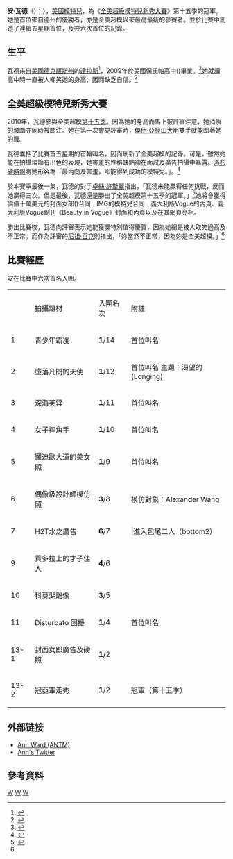 {{Infobox Model
| name          = 安‧瓦德<br>{{en}}Ann Ward
| image         = 
| imagesize     = 
| caption       = 
| birthname     = Ann Ward
| birthdate     = {{birth date and age|1991|4|20}}
| location      = {{US}}[[德克薩斯州|德克薩斯州]][[達拉斯|達拉斯]]<ref name="AMTMBio" />
| deathdate     = 
| deathplace    = 
| height        = {{Height|ft=6|in=2}}<ref name="AMTMBio" />
| weight        = 
| haircolor     = 棕髮<ref name="AMTMBio" />
| eyecolor      = 藍色<ref name="AMTMBio" />
| measurements  = 
| dress size    = 
| shoesize      = 
| agency        = IMG Models
| alias(es)     = 
| spouse        = 
| homepage      = 
}}

'''安‧瓦德'''（{{lang-en|Ann Ward}}）；{{bd|1991年|4月20日|catIdx=C}}），[[美國|美國]][[模特兒|模特兒]]，為《[[全美超級模特兒新秀大賽|全美超級模特兒新秀大賽]]》第十五季的冠軍。她是首位來自德州的優勝者，亦是全美超模以來最高最瘦的參賽者。並於比賽中創造了連續五星期首位，及共六次首位的記錄。

== 生平 ==
瓦德來自[[美國|美國]][[德克薩斯州|德克薩斯州]]的[[達拉斯|達拉斯]]<ref name="AMTMBio">{{cite web|title=America's Next Top Model: Cast: Bios: Ann|url=http://www.cwtv.com/shows/americas-next-top-model/cast/ann|publisher=[[The_CW_Television_Network|The CW Television Network]]|archiveurl=https://www.webcitation.org/5ufFytIzD?url=http://www.cwtv.com/shows/americas-next-top-model/cast/ann|archivedate=2010-12-02|date=December 2010|access-date=2013-06-06|dead-url=yes}}</ref>，2009年於美國保氏帕高中({{lang|en|Prosper High School}})畢業。<ref name="Urban1201">{{cite news |last=Urban |first=Samantha |title=North Texan heads into finals of 'America's Next Top Model' |work=[[Dallas_Morning_News|Dallas Morning News]] |date=December 1, 2010 |url=http://www.dallasnews.com/sharedcontent/dws/ent/stories/DN-model_1201gd.ART.State.Edition1.4b7be40.html |accessdate=December 1, 2010 |archive-date=2011-01-05 |archive-url=https://web.archive.org/web/20110105131855/http://www.dallasnews.com/sharedcontent/dws/ent/stories/DN-model_1201gd.ART.State.Edition1.4b7be40.html |dead-url=no }}</ref>她就讀高中時一直被人嘲笑她的身高，因而缺乏自信。<ref name="Catlin1201">{{cite news |last=Catlin |first=Roger |title=Ann Wins 'America's Next Top Model' |work=[[Hartford_Courant|Hartford Courant]] |date=December 1, 2010 |url=http://blogs.courant.com/roger_catlin_tv_eye/2010/12/ann-wins-americas-next-top-mod.html |accessdate=December 1, 2010 |archive-url=https://archive.is/20120708004328/http://blogs.courant.com/roger_catlin_tv_eye/2010/12/ann-wins-americas-next-top-mod.html |archive-date=2012-07-08 |dead-url=yes }}</ref>

== 全美超級模特兒新秀大賽 ==
2010年，瓦德參與全美超模[[全美超級模特兒新秀大賽_(第十五季)|第十五季]]。因為她的身高而馬上被評審注意，她消瘦的腰圍亦同時被關注。她在第一次會見評審時，[[傑伊·亞歷山大|傑伊·亞歷山大]]用雙手就能圍著她的腰。

瓦德囊括了比賽首五星期的首輪叫名，因而刷新了全美超模的記錄。可是，雖然她能在拍攝環節有出色的表現，她害羞的性格缺點卻在面試及廣告拍攝中暴露。[[洛杉磯時報|洛杉磯時報]]將她形容為「最內向及害羞，卻能得到成功的模特兒。」。<ref>{{cite news |last=Nededog |first=Jethro |title='America's Next Top Model' finale: Ann or Chelsey? Vote! |publisher=[[Zap2it|Zap2it]] |date=December 1, 2010 |url=http://blog.zap2it.com/frominsidethebox/2010/12/americas-next-top-model-finale-ann-or-chelsey-vote.html |accessdate=December 1, 2010 |archive-url=https://web.archive.org/web/20101204150301/http://blog.zap2it.com/frominsidethebox/2010/12/americas-next-top-model-finale-ann-or-chelsey-vote.html |archive-date=2010-12-04 |dead-url=yes }}</ref>

於本賽季最後一集，瓦德的對手[[卓絲·許斯麗|卓絲·許斯麗]]指出，「瓦德未能贏得任何挑戰，反而她贏得三次。但是最後，瓦德還是勝出了全美超模第十五季的冠軍。」<ref>{{cite news |last=Blaskovich |first=Sarah |title=''America's Next Top Model'' picked Dallas woman Ann as winner |publisher=[[Pegasus_News|Pegasus News]] |date=December 1, 2010 |url=http://www.pegasusnews.com/news/2010/dec/01/americas-next-top-model-picked-dallas-woman-ann/ |accessdate=December 1, 2010 |archive-url=https://web.archive.org/web/20101203045409/http://www.pegasusnews.com/news/2010/dec/01/americas-next-top-model-picked-dallas-woman-ann/ |archive-date=2010-12-03 |dead-url=yes }}</ref>她將會獲得價值十萬美元的封面女郎({{tsl|en|CoverGirl|}})合同﹑IMG的模特兒合同﹑義大利版Vogue的內頁、義大利版Vogue副刊《Beauty in Vogue》封面和內頁以及在其網頁亮相。

勝出比賽後，瓦德向評審表示她能獲獎特別值得慶賀，因為她總是被人取笑過高及不正常。而作為評審的[[尼祖·百克|尼祖·百克]]則指出，「妳當然不正常，因為妳是全美超模。」<ref name="Catlin1201" />

== 比賽經歷 ==
安在比賽中六次首名入圍。
{| border="1" colour="black"
|- 
|  || 拍攝題材 || 入圍名次 || 附註
|- 
| 1 || 青少年霸凌 || '''1'''/14||首位叫名
|- 
| 2 || 墮落凡間的天使 || '''1'''/12||首位叫名 主題：渴望的(Longing)
|- 
| 3 || 深海芙蓉 ||'''1'''/11||首位叫名
|- 
| 4 || 女子摔角手 || '''1'''/10||首位叫名
|- 
| 5 || 羅迪歐大道的美女照 || '''1'''/9|| 首位叫名
|-
| 6 || 偶像級設計師模仿照 || '''3'''/8||模仿對象：Alexander Wang
|- 
| 7 || H2T水之廣告 || '''6'''/7|||進入包尾二人（bottom2）
|-
| 9 || 貢多拉上的才子佳人 || '''4'''/6||
|- 
| 10 || 科莫湖雕像 || '''3'''/5||
|- 
| 11 || Disturbato 困擾 || '''1'''/4||首位叫名
|- 
| 13-1 || 封面女郎廣告及硬照 || '''1'''/2||
|- 
| 13-2|| 冠亞軍走秀 || '''1'''/2||冠軍（第十五季）
|}

== 外部链接 ==
* [https://www.facebook.com/pages/Ann-Ward-ANTM/111363215590628 Ann Ward (ANTM)] {{Wayback|url=https://www.facebook.com/pages/Ann-Ward-ANTM/111363215590628 |date=20210308051106 }}
* [http://twitter.com/annward91 Ann's Twitter]{{Wayback|url=http://twitter.com/annward91 |date=20110401044613 }}

== 參考資料 ==
{{Reflist|colwidth=25em}}

{{start box}}
{{s-before|[[姬蒂·懷特|姬蒂·懷特]]}}
{{s-title|全美超模新秀冠軍|[[全美超級模特兒新秀大賽_(第十五季)|第十五季]]}}
{{s-after|[[碧妮·克萊恩|碧妮·克萊恩]]}}
{{end box}}


{{America's Next Top Model}}

[[Category:美國女性模特兒|W]]
[[Category:德克薩斯州人|W]]
[[Category:全美超級模特兒新秀大賽冠軍|W]]
